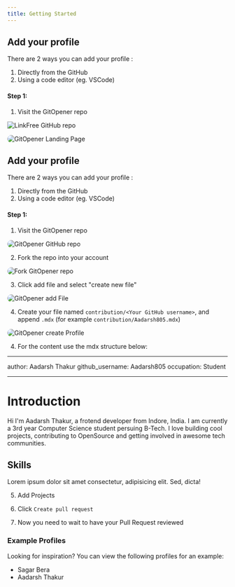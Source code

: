 ```yaml
---
title: Getting Started
---
```


## Add your profile

There are 2 ways you can add your profile :

1. Directly from the GitHub
2. Using a code editor (eg. VSCode)

#### Step 1:

1. Visit the <Link href="https://github.com/pbclife/gitopener.vercel.app">GitOpener repo</Link>

![LinkFree GitHub repo](https://user-images.githubusercontent.com/)

<img
  src="https://github.com/pbclife/gitopener.vercel.app/blob/main/public/images/readme/landingPage.png"
  alt="GitOpener Landing Page"
  style="border-radius: 10px"
/>

## Add your profile

There are 2 ways you can add your profile :

1. Directly from the GitHub
2. Using a code editor (eg. VSCode)

#### Step 1:

1. Visit the <Link href="https://github.com/pbclife/gitopener.vercel.app">GitOpener repo</Link>

<img
  src="https://github.com/pbclife/gitopener.vercel.app/blob/main/public/images/getting-started/repo.png"
  alt="GitOpener GitHub repo"
  style="border-radius: 10px"
/>

2. Fork the repo into your account

<img
  src="https://github.com/pbclife/gitopener.vercel.app/blob/main/public/images/getting-started/fork.png"
  alt="Fork GitOpener repo"
  style="border-radius: 10px"
/>

3. Click add file and select "create new file"

<img
  src="https://github.com/pbclife/gitopener.vercel.app/blob/main/public/images/getting-started/addFile.png"
  alt="GitOpener add File"
  style="border-radius: 10px"
/>

4. Create your file named `contribution/<Your GitHub username>`, and append `.mdx` (for example `contribution/Aadarsh805.mdx`)

<img
  src="https://github.com/pbclife/gitopener.vercel.app/blob/main/public/images/getting-started/createProfile.png"
  alt="GitOpener create Profile"
  style="border-radius: 10px"
/>

4. For the content use the mdx structure below:

---

author: Aadarsh Thakur
github_username: Aadarsh805
occupation: Student

---

# Introduction

Hi I'm Aadarsh Thakur, a frotend developer from Indore, India. I am currently a 3rd year Computer Science student persuing B-Tech.
I love building cool projects, contributing to OpenSource and getting involved in awesome tech communities.

## Skills

<Skills>
  <Skill
    name="Next Js"
    icon={/* svg */}
  >
    Lorem ipsum dolor sit amet consectetur, adipisicing elit. Sed, dicta!
  </Skill>
</Skills>

5. Add Projects

6. Click `Create pull request`

7. Now you need to wait to have your Pull Request reviewed

### Example Profiles

Looking for inspiration? You can view the following profiles for an example:

- <Link href="https://gitopener.vercel.app/contribution/sboy99">
    Sagar Bera
  </Link>

- <Link href="https://gitopener.vercel.app/contribution/Aadarsh805">
    Aadarsh Thakur
  </Link>
